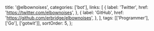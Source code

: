   title: '@elbownoises',
  categories: ['bot'],
  links: [
    {
      label: 'Twitter',
      href: 'https://twitter.com/elbownoises',
    },
    {
      label: 'GitHub',
      href: 'https://github.com/erbridge/elbownoises',
    },
  ],
  tags: [['Programmer'], ['Go'], ['gotwit']],
  sortOrder: 5,
};
